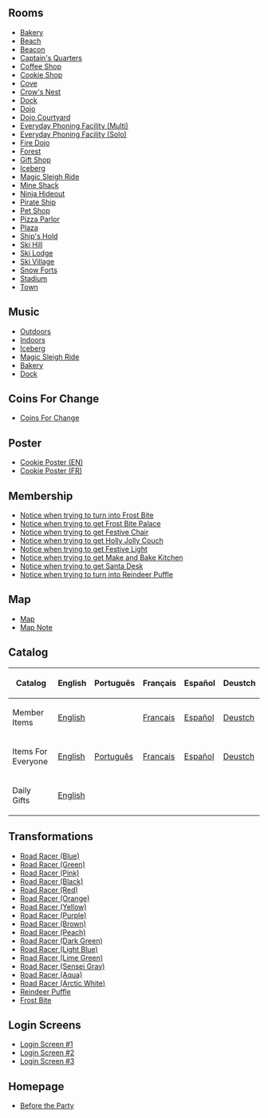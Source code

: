 

==Rooms==
*[[Media:HolidayParty2012Party3.swf|Bakery]]
*[[Media:HolidayParty2012Beach.swf|Beach]]
*[[Media:HolidayParty2012Beacon.swf|Beacon]]
*[[Media:HolidayParty2012ShipQuarters.swf|Captain's Quarters]]
*[[Media:HolidayParty2012Coffee.swf|Coffee Shop]]
*[[Media:HolidayParty2012Party2.swf|Cookie Shop]]
*[[Media:HolidayParty2012Cove.swf|Cove]]
*[[Media:HolidayParty2012ShipNest.swf|Crow's Nest]]
*[[Media:HolidayParty2012Dock.swf|Dock]]
*[[Media:HolidayParty2012Dojo.swf|Dojo]]
*[[Media:HolidayParty2012DojoExt.swf|Dojo Courtyard]]
*[[Media:HolidayParty2012EPFLobby.swf|Everyday Phoning Facility (Multi)]]
*[[Media:HolidayParty2012EPFLobbySolo.swf|Everyday Phoning Facility (Solo)]]
*[[Media:HolidayParty2012DojoFire.swf|Fire Dojo]]
*[[Media:HolidayParty2012Forest.swf|Forest]]
*[[Media:HolidayParty2012Shop.swf|Gift Shop]]
*[[Media:HolidayParty2012Berg.swf|Iceberg]]
*[[Media:HolidayParty2012Party1.swf|Magic Sleigh Ride]]
*[[Media:HolidayParty2012Shack.swf|Mine Shack]]
*[[Media:HolidayParty2012DojoHide.swf|Ninja Hideout]]
*[[Media:HolidayParty2012Ship.swf|Pirate Ship]]
*[[Media:HolidayParty2012Pet.swf|Pet Shop]]
*[[Media:HolidayParty2012Pizza.swf|Pizza Parlor]]
*[[Media:HolidayParty2012Plaza.swf|Plaza]]
*[[Media:HolidayParty2012ShipHold.swf|Ship's Hold]]
*[[Media:HolidayParty2012Mtn.swf|Ski Hill]]
*[[Media:HolidayParty2012Lodge.swf|Ski Lodge]]
*[[Media:HolidayParty2012Village.swf|Ski Village]]
*[[Media:HolidayParty2012Forts.swf|Snow Forts]]
*[[Media:HolidayParty2012Rink.swf|Stadium]]
*[[Media:RoomsTown-HolidayParty2012.swf|Town]]

==Music==
*[[Media:Music254.swf|Outdoors]]
*[[Media:Music255.swf|Indoors]]
*[[Media:Music227.swf|Iceberg]]
*[[Media:Music281.swf|Magic Sleigh Ride]]
*[[Media:Music315.swf|Bakery]]
*[[Media:Music347.swf|Dock]]

==Coins For Change==
*[[Media:HolidayParty2012CFC.swf|Coins For Change]]

==Poster==
*[[Media:HolidayParty2012Poster.swf|Cookie Poster (EN)]]
*[[Media:HolidayParty2012PosterFR.swf|Cookie Poster (FR)]]

==Membership==
*[[Media:HolidayParty2012Member1.swf|Notice when trying to turn into Frost Bite]]
*[[Media:HolidayParty2012Member2.swf|Notice when trying to get Frost Bite Palace]]
*[[Media:HolidayParty2012Member3.swf|Notice when trying to get Festive Chair]]
*[[Media:HolidayParty2012Member4.swf|Notice when trying to get Holly Jolly Couch]]
*[[Media:HolidayParty2012Member5.swf|Notice when trying to get Festive Light]]
*[[Media:HolidayParty2012Member6.swf|Notice when trying to get Make and Bake Kitchen]]
*[[Media:HolidayParty2012Member7.swf|Notice when trying to get Santa Desk]]
*[[Media:HolidayParty2012Member8.swf|Notice when trying to turn into Reindeer Puffle]]

==Map==
*[[Media:HolidayParty2012Map.swf|Map]]
*[[Media:HolidayParty2012Party_map_note.swf|Map Note]]

==Catalog==
{|class="wikitable"
!Catalog!!English!!Português!!Français!!Español!!Deustch
|-
|Member Items||[[Media:ENHolidayParty2012Catalog1.swf|English]]||{{n/a}}||[[Media:FRHolidayParty2012Catalog1.swf|Français]]||[[Media:ESHolidayParty2012Catalog1.swf|Español]]||[[Media:DEHolidayParty2012Catalog1.swf|Deustch]]
|-
|Items For Everyone||[[Media:ENHolidayParty2012Catalog2.swf|English]]||[[Media:PTHoliday2012Catalog-party2.swf|Português]]||[[Media:FRHolidayParty2012Catalog2.swf|Français]]||[[Media:ESHolidayParty2012Catalog2.swf|Español]]||[[Media:DEHolidayParty2012Catalog2.swf|Deustch]]
|-
|Daily Gifts||[[Media:HolidayParty2012CloseUpsPartyAnnouncement.swf|English]]||{{n/a}}||{{n/a}}||{{n/a}}||{{n/a}}
|}

==Transformations==
*[[Media:PlayV2ContentGlobalPenguinPenguin car 01.swf|Road Racer (Blue)]]
*[[Media:PlayV2ContentGlobalPenguinPenguin car 02.swf|Road Racer (Green)]]
*[[Media:PlayV2ContentGlobalPenguinPenguin car 03.swf|Road Racer (Pink)]]
*[[Media:PlayV2ContentGlobalPenguinPenguin car 04.swf|Road Racer (Black)]]
*[[Media:PlayV2ContentGlobalPenguinPenguin car 05.swf|Road Racer (Red)]]
*[[Media:PlayV2ContentGlobalPenguinPenguin car 06.swf|Road Racer (Orange)]]
*[[Media:PlayV2ContentGlobalPenguinPenguin car 07.swf|Road Racer (Yellow)]]
*[[Media:PlayV2ContentGlobalPenguinPenguin car 08.swf|Road Racer (Purple)]]
*[[Media:PlayV2ContentGlobalPenguinPenguin car 09.swf|Road Racer (Brown)]]
*[[Media:PlayV2ContentGlobalPenguinPenguin car 10.swf|Road Racer (Peach)]]
*[[Media:PlayV2ContentGlobalPenguinPenguin car 11.swf|Road Racer (Dark Green)]]
*[[Media:PlayV2ContentGlobalPenguinPenguin car 12.swf|Road Racer (Light Blue)]]
*[[Media:PlayV2ContentGlobalPenguinPenguin car 13.swf|Road Racer (Lime Green)]]
*[[Media:PlayV2ContentGlobalPenguinPenguin car 14.swf|Road Racer (Sensei Gray)]]
*[[Media:PlayV2ContentGlobalPenguinPenguin car 15.swf|Road Racer (Aqua)]]
*[[Media:PlayV2ContentGlobalPenguinPenguin car 16.swf|Road Racer (Arctic White)]]
*[[Media:PlayV2ContentGlobalPenguinPenguin reindeer.swf|Reindeer Puffle]]
*[[Media:PlayV2ContentGlobalPenguinPenguin frostbite.swf|Frost Bite]]

==Login Screens==
*[[Media:SwfOld-holiday-billboard.swf|Login Screen #1]]
*[[Media:SwfHoliday-puffle-reindeer.swf|Login Screen #2]]
*[[Media:SwfCfc-billboard.swf|Login Screen #3]]

==Homepage==
*[[Media:SitesNewRebandSwfHoliday-New-Homepage-dates.swf|Before the Party]]
{{Parties}}

